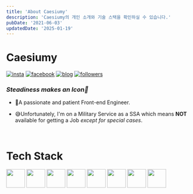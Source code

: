 ```yaml
---
title: 'About Caesiumy'
description: 'Caesiumy의 개인 소개와 기술 스택을 확인하실 수 있습니다.'
pubDate: '2021-06-03'
updatedDate: '2025-01-19'
---
```


# Caesiumy

[![insta](https://img.shields.io/badge/Instagram-ff69b4?style=for-the-badge&logo=instagram&logoColor=white&link=https://www.instagram.com/caesium_y/)](https://www.instagram.com/caesium_y/)
[![facebook](https://img.shields.io/badge/-Facebook-1877f2?style=for-the-badge&logo=facebook&logoColor=white&link=https://www.facebook.com/mn0658/)](https://www.facebook.com/mn0658/)
[![blog](https://img.shields.io/badge/github-blog-000000?style=for-the-badge&logo=github&logoColor=white&link=https://caesiumy.github.io/)](https://caesiumy.github.io/)
[![followers](https://img.shields.io/github/followers/caesiumy?style=for-the-badge&logo=github&link=https://github.com/CaesiumY)](https://github.com/CaesiumY)

### _Steadiness makes an Icon🌠_

- 🛴A passionate and patient Front-end Engineer.

- 😅Unfortunately, I'm on a Military Service as a SSA which means **NOT** available for getting a Job _except for special cases_.

<br />

# Tech Stack

<img height="50" src="https://raw.githubusercontent.com/github/explore/80688e429a7d4ef2fca1e82350fe8e3517d3494d/topics/javascript/javascript.png" />
<img height="50" src="https://raw.githubusercontent.com/github/explore/80688e429a7d4ef2fca1e82350fe8e3517d3494d/topics/react/react.png" />
<img height="50" src="https://raw.githubusercontent.com/github/explore/e94815998e4e0713912fed477a1f346ec04c3da2/topics/gatsby/gatsby.png" />
<img height="50" src="https://raw.githubusercontent.com/github/explore/80688e429a7d4ef2fca1e82350fe8e3517d3494d/topics/redux/redux.png" />
<img height="50" src="https://raw.githubusercontent.com/github/explore/80688e429a7d4ef2fca1e82350fe8e3517d3494d/topics/vue/vue.png" />
<img height="50" src="https://raw.githubusercontent.com/github/explore/80688e429a7d4ef2fca1e82350fe8e3517d3494d/topics/webpack/webpack.png" />

<img height="50" src="https://raw.githubusercontent.com/github/explore/80688e429a7d4ef2fca1e82350fe8e3517d3494d/topics/python/python.png" />
<img height="50" src="https://raw.githubusercontent.com/github/explore/80688e429a7d4ef2fca1e82350fe8e3517d3494d/topics/django/django.png" />